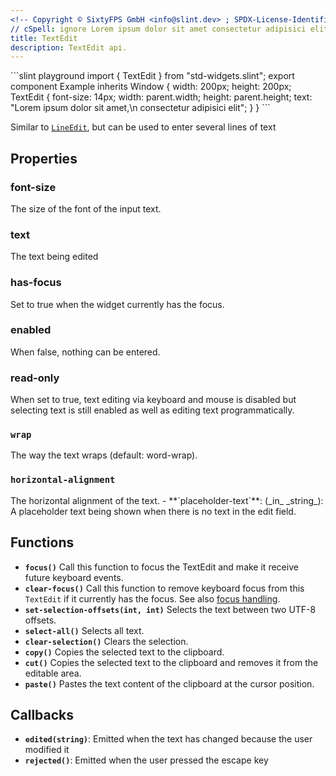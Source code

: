 ```yaml
---
<!-- Copyright © SixtyFPS GmbH <info@slint.dev> ; SPDX-License-Identifier: MIT -->
// cSpell: ignore Lorem ipsum dolor sit amet consectetur adipisici elit
title: TextEdit
description: TextEdit api.
---
```



<CodeSnippetMD imagePath="/src/assets/generated/std-widgets-textedit.png"  imageWidth="200" imageHeight="200"  imageAlt='std-widgets textedit example'>
```slint playground
import { TextEdit } from "std-widgets.slint";
export component Example inherits Window {
    width: 200px;
    height: 200px;
    TextEdit {
        font-size: 14px;
        width: parent.width;
        height: parent.height;
        text: "Lorem ipsum dolor sit amet,\n consectetur adipisici elit";
    }
}
```
</CodeSnippetMD>

Similar to [`LineEdit`](/master/docs/slint/reference/std-widgets/lineedit), but can be used to enter several lines of text

## Properties

### font-size
<SlintProperty propName="font-size" typeName="length" >
The size of the font of the input text.
</SlintProperty>

### text
<SlintProperty propName="text" typeName="string" propertyVisibility="in-out" >
The text being edited
</SlintProperty>

### has-focus
<SlintProperty propName="has-focus" typeName="bool" propertyVisibility="in-out" >   
Set to true when the widget currently has the focus.
</SlintProperty>

### enabled
<SlintProperty propName="enabled" typeName="bool" defaultValue="true" >
When false, nothing can be entered.
</SlintProperty>

### read-only
<SlintProperty propName="read-only" typeName="bool" defaultValue="false" >
When set to true, text editing via keyboard and mouse is disabled but selecting text is still enabled as well as editing text programmatically.
</SlintProperty>

### `wrap` 
<SlintProperty propName="wrap" typeName="enum" enumName="TextWrap">
The way the text wraps (default: word-wrap).
</SlintProperty>

### `horizontal-alignment`
<SlintProperty propName="horizontal-alignment" typeName="enum" enumName='TextHorizontalAlignment' > 
The horizontal alignment of the text.
</SlintProperty>
-   **`placeholder-text`**: (_in_ _string_): A placeholder text being shown when there is no text in the edit field.

## Functions

-   **`focus()`** Call this function to focus the TextEdit and make it receive future keyboard events.
-   **`clear-focus()`** Call this function to remove keyboard focus from this `TextEdit` if it currently has the focus. See also [focus handling](/master/docs/slint/guide/focus).
-   **`set-selection-offsets(int, int)`** Selects the text between two UTF-8 offsets.
-   **`select-all()`** Selects all text.
-   **`clear-selection()`** Clears the selection.
-   **`copy()`** Copies the selected text to the clipboard.
-   **`cut()`** Copies the selected text to the clipboard and removes it from the editable area.
-   **`paste()`** Pastes the text content of the clipboard at the cursor position.

## Callbacks


-   **`edited(string)`**: Emitted when the text has changed because the user modified it
-   **`rejected()`**: Emitted when the user pressed the escape key


